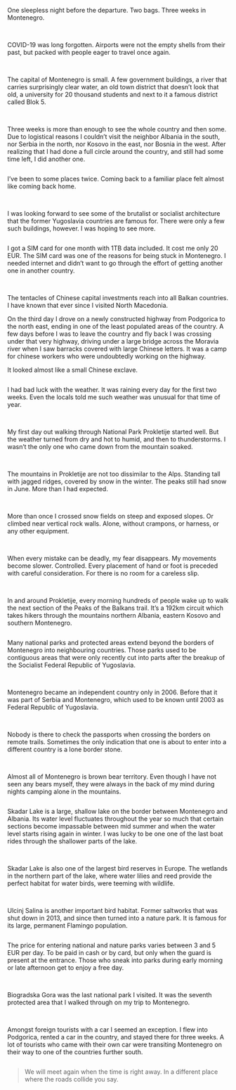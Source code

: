 
One sleepless night before the departure. Two bags. Three weeks in Montenegro.

<Group>
  <Image
    span={[12, 7]}
    blobId="CZTq1ZcWCXZCYid98tjsTzCLtXb8K3rS86VsnPr7SLsw"
  />
  <Image
    span={[12, 5]}
    blobId="7nvyURRzoxa7oc6TaCx2vPmp8KvW5RGnePAa4r9f4LHs"
    caption="Blok 5, Podgorica."
  />
  <Image
    span={[12, 6]}
    blobId="9R6zz3yaHimQqvS22cdqqWVdrJyiJAKjoYRu3yDndAMA"
    caption="Blok 5, Podgorica."
  />
  <Image
    span={[12, 6]}
    blobId="BStcqPfNPkiywnSVLGC9h5hL1Hzx922LsJP9z5U423yF"
    caption="Garden near the Millennium Bridge, Podgorica."
  />
</Group>

COVID-19 was long forgotten. Airports were not the empty shells from their past, but packed with people eager to travel once again.

<Group>
  <Image
    span={[12, 4]}
    blobId="DbcFZ25VYEfzw9Kj3jR6KfZiz3HraxAkYMzcyb2jYAcD"
    caption="View from Nature Park Komovi towards snow-covered peaks in the south."
  />
  <Image
    span={[12, 4]}
    blobId="6QTxehFzoP929qDERRJreDsH54WbbeMELy96DTnckYwv"
  />
  <Image
    span={[12, 4]}
    blobId="GVFftmwKAEPtdGzxzSyq14KyYzhiKBetzgAzq1asde21"
    caption="A hole in the low clouds reveals a view on the face of Kom Kučki."
  />
  <Image
    span={[12, 6]}
    blobId="5X6vcqL7yHT8c5y7jXaELtzoZKCH6XPCPkRAeGzFx3SB"
    caption="Gentle slopes around Katun Vulíca covered by a mix of yellow and violett flowers."
  />
  <Image
    span={[12, 3]}
    blobId="3Wgn67Qia7BQWZzJGYHj6TBBnFnQrxNyfgdo9PSrpYsv"
    caption="Trails in Montenegro are marked with a circle or circle with a stroke."
  />
  <Image
    span={[12, 3]}
    blobId="Aa3C23RKvJt5rixxwqfEziUEdQ5gbtonGDUA5ziAR1fF"
  />
</Group>

The capital of Montenegro is small. A few government buildings, a river that carries surprisingly clear water, an old town district that doesn’t look that old, a university for 20 thousand students and next to it a famous district called Blok 5.

<Group>
  <Image
    span={[12, 4]}
    blobId="HUECH7F8ALFG68UVsLdTPqFzdx1zkKzZcxA8hcK7jWu9"
    caption="Thick fog obfuscated the view around the peak of Kom Kučki."
  />
  <Image
    span={[12, 4]}
    blobId="7kz6BwjdgnkDKRmC2tgPmNc9vYSpMMAqHfj6jVqPJdrn"
    caption="The trail near to the top of Kom Kučki is steep and exposed. While rope is not necessary, I recommend having good balance and no fear of heights."
  />
  <Image
    span={[12, 4]}
    blobId="8XeGZASjHEGMdKdABXALfDxijVeZXPwiJv99rCd4HY33"
    caption="The visibility was so bad that I lost the trail on my way down. I had to backtrack and search the trail markers."
  />
</Group>

Three weeks is more than enough to see the whole country and then some. Due to logistical reasons I couldn’t visit the neighbor Albania in the south, nor Serbia in the north, nor Kosovo in the east, nor Bosnia in the west. After realizing that I had done a full circle around the country, and still had some time left, I did another one.

<Image
  size="full"
  blobId="CfWMi4y9nGFtGzfiQUDCcmpw6rAzzrUD99tbCiEeseuR"
  caption="I was hoping to climb these mountains but after seeing how much snow they still had in early June I changed my plans."
/>

I’ve been to some places twice. Coming back to a familiar place felt almost like coming back home.

<Group>
  <Image
    span={[12, 3]}
    blobId="Cz9zr1PjYFnXCKGVJTbGmEJEQ5xSkuAyraYD9XhQdP2J"
  />
  <Image
    span={[12, 4]}
    blobId="ELv2svKNuNcvCFvQBEb3CYa9P6bQJDA71JzdcSsStWKh"
  />
  <Image
    span={[12, 5]}
    blobId="7L1X1mnkUxuMDwR6ADKf1SrLdzCzoJuZBtcsJmtYgSbP"
  />
  <Image
    span={[12, 8]}
    blobId="4F5gPzr76GXNo5xDL8jgmrcaFETY3SkLLskDDm7ewxTs"
    caption="Small clearing at the end of Grebaje Valley."
  />
  <Image
    span={[12, 4]}
    blobId="9isuU1DtxzZFvUEJeYBBPKLZptmxbSCbqyV3KSTaL4Nb"
    caption="One section of a popular trail on the east side of Grebaje Valley. One part of the trail follows the border between Montenegro and Albania."
  />
</Group>

I was looking forward to see some of the brutalist or socialist architecture that the former Yugoslavia countries are famous for. There were only a few such buildings, however. I was hoping to see more.

<Image
  size="wide"
  blobId="AtYQiuRpPNPcBp38zB5utuBexGCfjW11tgqSbsKUMouk"
  caption="The forrest was steaming after a short but heavy rainstorm."
/>

I got a SIM card for one month with 1TB data included. It cost me only 20 EUR. The SIM card was one of the reasons for being stuck in Montenegro. I needed internet and didn’t want to go through the effort of getting another one in another country.

<Group>
  <Image
    span={[12, 8]}
    blobId="75cSWQfahdHDRsLBifKRzoWb8TykzvL6Jv5zBN4hVjW3"
    caption="Flower-filled meadow at the far south end of Ropojana Valley. The path through the valley is part of the «Peaks of the Balkans» trail that leads through Montenegro, Albania, and Kosovo."
  />
  <Image
    span={[12, 4]}
    blobId="AzEaFM9qXaS5ZmaF4C2Ld8tUSZdkxbfHu39fEUk4nFmh"
    caption="Border stone between Montenegro and Albania. The letters on the stone are RPSSh, Republika Popullore Socialiste e Shqipërisë (english: People's Socialist Republic of Albania)."
  />
  <Image
    span={[12]}
    blobId="5sT61bMq39gqzwPy54Jea2KfJhmT4XGSyNY4xXgdq9fH"
    caption="Saturday. I was on my way down, having spent the previous night in the mountains. Two mountaineers drove with their car to the abandoned building and were continining on foot from there. They were planning to climb the same mountain that I failed to climb the day before due to inclement weather."
  />
</Group>

The tentacles of Chinese capital investments reach into all Balkan countries. I have known that ever since I visited North Macedonia.

On the third day I drove on a newly constructed highway from Podgorica to the north east, ending in one of the least populated areas of the country. A few days before I was to leave the country and fly back I was crossing under that very highway, driving under a large bridge across the Moravia river when I saw barracks covered with large Chinese letters. It was a camp for chinese workers who were undoubtedly working on the highway.

It looked almost like a small Chinese exclave.

<Image
  blobId="83jkQ66BsW2rcr1fgMp4ZMNgiAY8emqUSEe3R3ug5CaM"
/>

I had bad luck with the weather. It was raining every day for the first two weeks. Even the locals told me such weather was unusual for that time of year.

<Group>
  <Image
    blobId="8W8HsxWAPT226zdihtAMhyQy7r3pMWmPi6AsbrHbeHm"
    caption="A flock of sheep was watching me closely as I was walking towards Hridsko jezero."
  />
  <Image
    span={[12, 4]}
    blobId="EzEoF7rR5MvVeBU3dCb5ZqD1kTf8s9EuyyAMwdrHRteX"
    caption="Hridsko jezero is a popular camping stop along the «Peaks of the Balkans» trail."
  />
  <Image
    span={[12, 8]}
    blobId="BLNgsYRo1U8x4CkjEL8xgsLzfHy1G4mCCUysaCiyzjLt"
    caption="The weather was wet and windy that day, but every now and then the weather calmed down to allow the surface of Hridsko jezero turn into a mirror."
  />
</Group>

My first day out walking through National Park Prokletije started well. But the weather turned from dry and hot to humid, and then to thunderstorms. I wasn’t the only one who came down from the mountain soaked.

<Group>
  <Image
    span={[12, 6]}
    blobId="4Kgt7G4uTnjQErADMs2dcKZ5ffULmSWSt7eNpv7hmsg7"
    caption="Crno Jezero (Black Lake) in National Park Durmitor."
  />
  <Image
    span={[12, 6]}
    blobId="FvWPgxfsmWHtaUmzuNSte99GMM5Rtiu2CiKMJnZgXbfR"
    caption="Few people were motivated enough to rent a boat and set off rowing across the lake during a steady stream of water from above."
  />
</Group>

The mountains in Prokletije are not too dissimilar to the Alps. Standing tall with jagged ridges, covered by snow in the winter. The peaks still had snow in June. More than I had expected.

<Group>
  <Image
    span={[12, 8]}
    blobId="27bfdzskvRE25PdKkqXDsaE4ceG9P1eVgwYtScy4Gf6S"
  />
  <Image
    span={[12, 4]}
    blobId="7yWSUn7qFfaaRoiPk9UrtTeXDLFULHVpd7RYTLc1t1Vo"
  />
  <Image
    span={[12, 5]}
    blobId="3Lme3hrMX5Nj9wFtkKEiUoLb4m1Md3VMAPXs9hqU9wRv"
  />
  <Image
    span={[12, 7]}
    blobId="ALJa2UFe3vzAXL4SfPdd5P282gW4KUi7Z7FxQ58tYNP8"
  />
</Group>

More than once I crossed snow fields on steep and exposed slopes. Or climbed near vertical rock walls. Alone, without crampons, or harness, or any other equipment.

<Group>
  <Image
    span={[12]}
    blobId="AVbwEpTmE3ENAvMxGWgwDoyh7qVK6DKdErD63kMvp2ds"
    caption="A lone mountaineer on top of a peak near Bobotov Kuk in National Park Durmitor."
  />
  <Image
    span={[12, 6]}
    blobId="AxaEiphu4voQGVFmybeQbin7F5NaRzKFjByYweDi3Q2u"
  />
  <Image
    span={[12, 6]}
    blobId="J7AvbUycn6AEorLGFAfQjSTsdUuGKahiXqAPbaztESkX"
  />
</Group>

When every mistake can be deadly, my fear disappears. My movements become slower. Controlled. Every placement of hand or foot is preceded with careful consideration. For there is no room for a careless slip.

<Group>
  <Image
    span={[12, 8]}
    blobId="5YF4kfiMvD5sPj5YNTRjkq8B2wmPfh87jdncKYNB4id9"
    caption="Rose – a small village on the entrace to Kotor Bay."
  />
  <Image
    span={[12, 4]}
    blobId="2LKaHtoJfkRnzPcXeoKPJrFbyT85Fv4TJLd5FbMH6466"
    caption="Most guest houses in Rose were closed. The two restaurants by the marina were open though, and a few locals and tourists were enjoying the view on the traffic in the bay entrance."
  />
</Group>

In and around Prokletije, every morning hundreds of people wake up to walk the next section of the Peaks of the Balkans trail. It’s a 192km circuit which takes hikers through the mountains northern Albania, eastern Kosovo and southern Montenegro.

<Image
  size="full"
  blobId="8rkAmwrP7SG4nHmSv3PFSVnmTWimDt1Q73uh5o7zyscb"
  caption="Sunset in Bar."
/>

Many national parks and protected areas extend beyond the borders of Montenegro into neighbouring countries. Those parks used to be contiguous areas that were only recently cut into parts after the breakup of the Socialist Federal Republic of Yugoslavia.

<Group>
  <Image
    span={[12, 6]}
    blobId="9HAcn21tRpUZnV9JKqgM5HBWpQXY81EZoRoxX2j4kEAZ"
    caption="During the day Old Bar is teeming with tourists. Late night after restaurants and bars close, tourists leave, and locals return home, the streets turn quiet."
  />
  <Image
    span={[12, 6]}
    blobId="FJ43xHchxMwDXEU2aofpjhimsajKsehSb6vPxLvsi3io"
    caption="Stray cat guarding the entrance to the Fortress in Old Bar."
  />
</Group>

Montenegro became an independent country only in 2006. Before that it was part of Serbia and Montenegro, which used to be known until 2003 as Federal Republic of Yugoslavia.

<Group>
  <Image
    span={[12, 3]}
    blobId="2uDPdSfjM7rcAm5gN12YUFzvs4qPChL9rukXrgsPKwyS"
  />
  <Image
    span={[12, 9]}
    blobId="3PACZmUwHL86GTmK5F6JX2SVdhvS6h6Zua6gPwT3FknC"
  />
  <Image
    span={[12, 8]}
    blobId="FPFGsygmgwjbEjwL67vjtbG6WKAn7K4Tu9h6vroUNw3x"
  />
  <Image
    span={[12, 4]}
    blobId="3FoMjkvY4J1SY7VzaWoZBAHifUeAoURCLMU93RjBHobX"
  />
  <Image
    span={[12, 6]}
    blobId="FX3cLD5Z9dSZ6htLFewF2J4uH9c7BabxoKTKygtGqB1e"
  />
  <Image
    span={[12, 6]}
    blobId="HwWZMdbEorp6htxo86fUaLxUXz62xik6F8BZm3JfzSGu"
  />
</Group>

Nobody is there to check the passports when crossing the borders on remote trails. Sometimes the only indication that one is about to enter into a different country is a lone border stone.

<Group>
  <Image
    span={[12, 6]}
    blobId="4dh5ZZirSdaudc14NhoXW26A3cKKn8be5sZ31qhVEEp8"
    caption="Boad ride across on Skadar Lake."
  />
  <Image
    span={[12, 6]}
    blobId="5vZxPBB8nxuJYDcQ1T74uEm7gS31KZH9csvXCpVz1Skc"
    caption="Skadar Lake Bridge is one of the few direct connections between Podgorica and the coast. The train line starts in Bar, passes Podgorica and continues onwards to Belgrade."
  />
  <Image
    blobId="ECgjkif6nociWSvHsziwXxh7LLRWhA22tTEuZRvQctFJ"
  />
  <Image
    span={[12, 6]}
    blobId="7qy1d37fHgiVhvY9u42Tuj4pzv2uTSTqka7SvmjNREAM"
    caption="In late afternoon local firsherman with his son headed out into the lake to catch fish."
  />
  <Image
    span={[12, 6]}
    blobId="9aSoV2knMxeCjLERNTchisKNGnEpQTsE1dFvb6bHn928"
  />
</Group>

Almost all of Montenegro is brown bear territory. Even though I have not seen any bears myself, they were always in the back of my mind during nights camping alone in the mountains.

<Image
  blobId="BdEWNPZcBJ52uDkhkZNm56y5g5LH23FsQWrSrw4RsW3X"
  caption="Monument to fallen fighters. One of the many monuments in former Yugoslavia."
/>

Skadar Lake is a large, shallow lake on the border between Montenegro and Albania. Its water level fluctuates throughout the year so much that certain sections become impassable between mid summer and when the water level starts rising again in winter. I was lucky to be one one of the last boat rides through the shallower parts of the lake.

<Group>
  <Image
    span={[12, 6]}
    blobId="Bp8HgCTUtg1X6FocvVgYxFjf1GK42MqscqGvG3ke8m1D"
    caption="Rijeka Crnojevića, one of the two main tributaries into Skadar Lake."
  />
  <Image
    span={[12, 6]}
    blobId="CJ8C3jMNgpfDNo2cYDKcv8ZUwzfGMoFt1GHaGAqtPdu5"
    caption=""
  />
</Group>

Skadar Lake is also one of the largest bird reserves in Europe. The wetlands in the northern part of the lake, where water lilies and reed provide the perfect habitat for water birds, were teeming with wildlife.

<Group>
  <Image
    span={[12, 5]}
    blobId="418cBn5o3SdnkQykoXn9UYDnBmBhWLoTrT6cLnwGFZNh"
  />
  <Image
    span={[12, 4]}
    blobId="4PfbkUAXG4RWoabwVPne4UKLr9cK71H4LVwCjQTG8xNp"
    caption="Maglić. A mountain on the border between Montenegro and Bosnia and Herzegovina."
  />
  <Image
    span={[12, 3]}
    blobId="5xVVrBfRp71vkibDn2E2ywCFu8fDZZBCoLmK8FnYKPEU"
    caption="Access to Maglić from the Bosnia and Herzegovina side is steep and is safer with proper safety equipment."
  />
  <Image
    span={[12, 7]}
    blobId="5SChkNYscMEYvqAoPuPg7nT25E3rtnqiBCioXGHQpYq4"
  />
  <Image
    span={[12, 5]}
    blobId="6biLEzp9VTyhNsw8LMe3aBh4TD26j7k4Xp87PsAR34am"
    caption="Trnovačko Jezero. A heart-shaped lake that is only accessible by foot."
  />
</Group>

Ulcinj Salina is another important bird habitat. Former saltworks that was shut down in 2013, and since then turned into a nature park. It is famous for its large, permanent Flamingo population.

<Image
  blobId="2FwcpdyzVVgnoBjrcMMrCVb9uYXgb3eSpJUuVg8irat3"
/>

The price for entering national and nature parks varies between 3 and 5 EUR per day. To be paid in cash or by card, but only when the guard is present at the entrance. Those who sneak into parks during early morning or late afternoon get to enjoy a free day.

<Group>
  <Image
    span={[12, 4]}
    blobId="4MN7wopxELyezUJzwvajAiWPLgY66errTDiUwMzQD7YG"
  />
  <Image
    span={[12, 8]}
    blobId="CQ1oG1nXLd89RLXBNDYbjokH7DaWix59pM8bdVnbCYBS"
    caption="Mountains along the road through National Park Durmitor."
  />
  <Image
    span={[12]}
    blobId="AQqL9ptSWgPt9YEBkyCBGTjx9vAB97EvUgaKQDCwCVR3"
    caption="Jablan Jezero in National Park Durmitor."
  />
</Group>

Biogradska Gora was the last national park I visited. It was the seventh protected area that I walked through on my trip to Montenegro.

<Group>
  <Image
    span={[12, 4]}
    blobId="5qSzLJDymVhoZbutFhQdweMKkMjWid88hmNDyZzLqXPw"
    caption="Lake Biograd in Biogradska Gora National Park."
  />
  <Image
    span={[12, 4]}
    blobId="4g9wuzYDJQsKwKde2gBVJH3E6ZMcz9Siu3nJnp3uiRiu"
  />
  <Image
    span={[12, 4]}
    blobId="7DdKvzThtvatKFWn1art9jkzQ4nosF8nc9FM15MUAQi2"
  />
</Group>

Amongst foreign tourists with a car I seemed an exception. I flew into Podgorica, rented a car in the country, and stayed there for three weeks. A lot of tourists who came with their own car were transiting Montenegro on their way to one of the countries further south.

<Image
  size="wide"
  blobId="38aqgGKY7vrp19o4LFDYXVhr2k4zLQkaEd55eKD8hrLL"
  caption="Podgorica and surrounding plain from a viewpoint to the east of the capital. Skadar Lake is barely visible in the far left."
/>

> We will meet again when the time is right away. In a different place where the roads collide you say.
